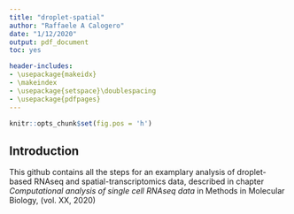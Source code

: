 ```yaml
---
title: "droplet-spatial"
author: "Raffaele A Calogero"
date: "1/12/2020"
output: pdf_document
toc: yes

header-includes:
- \usepackage{makeidx}
- \makeindex
- \usepackage{setspace}\doublespacing
- \usepackage{pdfpages}
---
```


\newpage
\tableofcontents


```r
knitr::opts_chunk$set(fig.pos = 'h')
```

## Introduction

This github contains all the steps for an examplary analysis of droplet-based RNAseq and spatial-transcriptomics data, described in chapter *Computational analysis of single cell RNAseq data* in Methods in Molecular Biology, (vol. XX, 2020)

